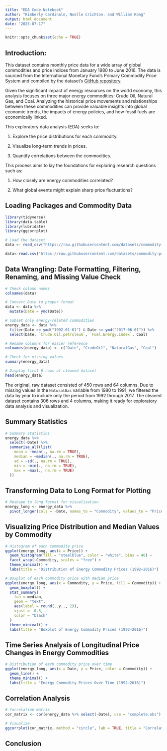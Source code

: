 ```yaml
---
title: "EDA Code Notebook"
author: "Kimberly Cardinale, Noelle Crichton, and William Kong"
output: html_document
date: "2025-07-17"
---
```


```r
knitr::opts_chunk$set(echo = TRUE)
```


## Introduction:
This dataset contains monthly price data for a wide array of global commodities and price indices from January 1980 to June 2016. The data is sourced from the International Monetary Fund’s Primary Commodity Price System and compiled by the dataset’s [GitHub repository](https://github.com/datasets/commodity-prices/tree/main).

Given the significant impact of energy resources on the world economy, this analysis focuses on three major energy commodities: Crude Oil, Natural Gas, and Coal. Analyzing the historical price movements and relationships between these commodities can provide valuable insights into global economic trends, the impacts of energy policies, and how fossil fuels are economically linked.

This exploratory data analysis (EDA) seeks to:  

1. Explore the price distributions for each commodity.  

2. Visualize long-term trends in prices.  

3. Quantify correlations between the commodities.

This process aims to lay the foundations for exploring research questions such as:  

1. How closely are energy commodities correlated?  

2. What global events might explain sharp price fluctuations?


## Loading Packages and Commodity Data
```r
library(tidyverse)
library(data.table)
library(lubridate)
library(ggcorrplot)

# Load the dataset
data <- read_csv("https://raw.githubusercontent.com/datasets/commodity-prices/refs/heads/main/data/commodity-prices.csv")
```

```r
data<-read.csv("https://raw.githubusercontent.com/datasets/commodity-prices/refs/heads/main/data/commodity-prices.csv")
```


## Data Wrangling: Date Formatting, Filtering, Renaming, and Missing Value Check
```r
# Check column names
colnames(data)

# Convert Date to proper format
data <- data %>%
  mutate(Date = ymd(Date))

# Subset only energy-related commodities
energy_data <- data %>%
  filter(Date >= ymd("1992-01-01") & Date <= ymd("2017-06-01")) %>%
  select(Date, `Crude.Oil.petroleum`, `Fuel.Energy.Index`, Coal)

# Rename columns for easier reference
colnames(energy_data) <- c("Date", "CrudeOil", "NaturalGas", "Coal")

# Check for missing values
summary(energy_data)

# Display first 6 rows of cleaned dataset
head(energy_data)
```

The original, raw dataset consisted of 450 rows and 64 columns. Due to missing values in the `NaturalGas` variable from 1980 to 1991, we filtered the data by year to include only the period from 1992 through 2017. The cleaned dataset contains 306 rows and 4 columns, making it ready for exploratory data analysis and visualization.

## Summary Statistics
```r
# Summary statistics
energy_data %>%
  select(-Date) %>%
  summarise_all(list(
    mean = ~mean(., na.rm = TRUE),
    median = ~median(., na.rm = TRUE),
    sd = ~sd(., na.rm = TRUE),
    min = ~min(., na.rm = TRUE),
    max = ~max(., na.rm = TRUE)
  ))
```


## Transforming Data to Long Format for Plotting
```r
# Reshape to long format for visualization
energy_long <- energy_data %>%
  pivot_longer(cols = -Date, names_to = "Commodity", values_to = "Price")
```


## Visualizing Price Distribution and Median Values by Commodity
```r
# Histogram of each commodity price
ggplot(energy_long, aes(x = Price)) +
  geom_histogram(fill = "steelblue", color = "white", bins = 40) +
  facet_wrap(~Commodity, scales = "free") +
  theme_minimal() +
  labs(title = "Distribution of Energy Commodity Prices (1992–2016)")
```


```r
# Boxplot of each commodity price with median price
ggplot(energy_long, aes(x = Commodity, y = Price, fill = Commodity)) +
  geom_boxplot() +
  stat_summary(
    fun = median,
    geom = "text",
    aes(label = round(..y.., 2)),
    vjust = -0.5,
    color = "black"
  )
  theme_minimal() +
  labs(title = "Boxplot of Energy Commodity Prices (1992–2016)")
```


## Time Series Analysis of Longitudinal Price Changes in Energy Commodities
```r
# Distribution of each commodity price over time
ggplot(energy_long, aes(x = Date, y = Price, color = Commodity)) +
  geom_line() +
  theme_minimal() +
  labs(title = "Energy Commodity Prices Over Time (1992–2016)")
```


## Correlation Analysis
```r
# Correlation matrix
cor_matrix <- cor(energy_data %>% select(-Date), use = "complete.obs")

# Visualize
ggcorrplot(cor_matrix, method = "circle", lab = TRUE, title = "Correlation Between Energy Commodities")
```


## Conclusion




